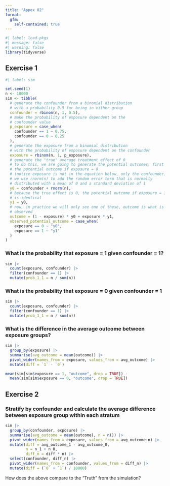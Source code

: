 ```yaml
---
title: "Appex 02"
format: 
  gfm:
    self-contained: true
---
```


```r
#| label: load-pkgs
#| message: false
#| warning: false
library(tidyverse)
```

## Exercise 1

```r
#| label: sim

set.seed(1)
n <- 10000 
sim <- tibble(
  # generate the confounder from a binomial distribution
  # with a probability 0.5 for being in either group 
  confounder = rbinom(n, 1, 0.5),
  # make the probability of exposure dependent on the 
  # confounder value
  p_exposure = case_when(
    confounder == 1 ~ 0.75,
    confounder == 0 ~ 0.25
  ),
  # generate the exposure from a binomial distribution
  # with the probability of exposure dependent on the confounder
  exposure = rbinom(n, 1, p_exposure),
  # generate the "true" average treatment effect of 0 
  # to do this, we are going to generate the potential outcomes, first 
  # the potential outcome if exposure = 0
  # (notice exposure is not in the equation below, only the confounder)
  # we use rnorm(n) to add the random error term that is normally
  # distributed with a mean of 0 and a standard deviation of 1
  y0 = confounder + rnorm(n),
  # because the true effect is 0, the potential outcome if exposure = 1
  # is identical
  y1 = y0,
  # now, in practice we will only see one of these, outcome is what is 
  # observed
  outcome = (1 - exposure) * y0 + exposure * y1,
  observed_potential_outcome = case_when(
    exposure == 0 ~ "y0",
    exposure == 1 ~ "y1"
  )
)
```


### What is the probability that exposure = 1 given confounder = 1?

```r
sim |>
  count(exposure, confounder) |>
  filter(confounder == 1) |>
  mutate(prob_1_1 = n / sum(n))
```

### What is the probability that exposure = 0 given confounder = 1

```r
sim |>
  count(exposure, confounder) |>
  filter(confounder == 1) |>
  mutate(prob_1_1 = n / sum(n))
```

### What is the difference in the average outcome between exposure groups?

```r
sim |>
  group_by(exposure) |>
  summarise(avg_outcome = mean(outcome)) |>
  pivot_wider(names_from = exposure, values_from = avg_outcome) |>
  mutate(diff = `1` - `0`)

mean(sim[sim$exposure == 1, "outcome", drop = TRUE]) - 
  mean(sim[sim$exposure == 0, "outcome", drop = TRUE])
```

## Exercise 2

### Stratify by confounder and calculate the average difference between exposure group within each stratum

```r
sim |>
  group_by(confounder, exposure) |>
  summarise(avg_outcome = mean(outcome), n = n()) |>
  pivot_wider(names_from = exposure, values_from = avg_outcome:n) |>
  mutate(diff = avg_outcome_1 - avg_outcome_0,
         n = n_1 + n_0,
         diff_n = diff * n) |>
  select(confounder, diff_n) |>
  pivot_wider(names_from = confounder, values_from = diff_n) |>
  mutate(diff = (`0` + `1`) / 10000)
```

How does the above compare to the “Truth” from the simulation?


